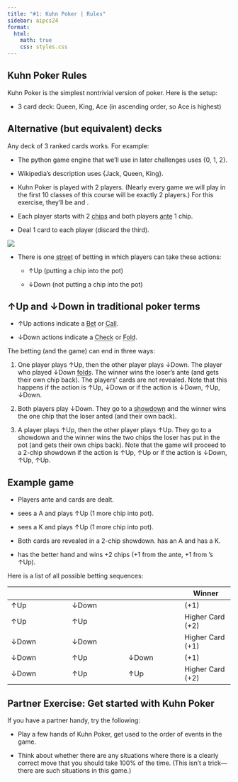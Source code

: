 ```yaml
---
title: "#1: Kuhn Poker | Rules"
sidebar: aipcs24
format:
  html:
    math: true
    css: styles.css
---
```


## Kuhn Poker Rules
Kuhn Poker is the simplest nontrivial version of poker. Here is the setup: 

- 3 card deck: Queen, King, Ace (in ascending order, so Ace is highest)

:::{.callout-tip collapse="true"  appearance="minimal"}
## Alternative (but equivalent) decks 

Any deck of 3 ranked cards works. For example:

  - The python game engine that we'll use in later challenges uses {0, 1, 2}.
  
  - Wikipedia's description uses {Jack, Queen, King}.
:::

<img style="display:none" src="assets/p1l.png" />
<img style="display:none" src="assets/p2w.png" />

- Kuhn Poker is played with 2 players. (Nearly every game we will play in the first 10 classes of this course will be exactly 2 players.) For this exercise, they'll be <span class="player p1"></span> and <span class="player p2"></span>.

- Each player starts with 2 <abbr title="By convention, poker-like games are played for points represented by ceramic disks, or chips.">chips</abbr> and both players <abbr title="An ante is a forced bet, usually equal for all players.">ante</abbr> 1 chip.

- Deal 1 card to each player (discard the third).

![](assets/kuhn.png)

- There is one <abbr title="In poker-like games, a street is a round of betting that begins with one turn for each player and continues until either: all players but one quit, or some number of remaining players have added equal amounts to the pot. (The conditions for ending the betting in a street will differ game-to-game.) Then some cards will typically be dealt or revealed and there may be another street.">street</abbr> of betting in which players can take these actions: 

  - <span class=action>↑Up</span> (putting a chip into the pot) 
  
  - <span class=action>↓Down</span> (not putting a chip into the pot) 

:::{.callout-tip  appearance="minimal"}
## <span class=action>↑Up</span> and <span class=action>↓Down</span> in traditional poker terms

  - <span class=action>↑Up</span> actions indicate a <abbr title="To 'bet' is to add chips to the pot that others have to match (or fold). To 'raise' is to put in a larger amount than your opponent's bet, to force them to match your higher amount (or fold). In Kuhn Poker there are no raises because each player only has 1 chip to bet with.">Bet</abbr> or <abbr title="To 'call' is to match an opponent's bet.">Call</abbr>.

  - <span class=action>↓Down</span> actions indicate a <abbr title="To 'check' is to pass, which is usually only possible when no one has made a bet in this street.">Check</abbr> or <abbr title="To 'fold' is to surrender when facing a bet, losing all chips you have put in so far.">Fold</abbr>.
:::

The betting (and the game) can end in three ways: 

1. One player plays <span class=action>↑Up</span>, then the other player plays <span class=action>↓Down</span>. The player who played <span class=action>↓Down</span> <abbr title="To 'fold' is to surrender when facing a bet, losing all chips you have put in so far.">folds</abbr>. The winner wins the loser's ante (and gets their own chip back). The players' cards are not revealed. Note that this happens if the action is <span class=action>↑Up</span>, <span class=action>↓Down</span> or if the action is <span class=action>↓Down</span>, <span class=action>↑Up</span>, <span class=action>↓Down</span>.

2. Both players play <span class=action>↓Down</span>. They go to a <abbr title="In a 'showdown', all remaining players show their cards and the best hand wins. (In Kuhn Poker, the better hand is just the higher card.)">showdown</abbr> and the winner wins the one chip that the loser anted (and their own back).

3. A player plays <span class=action>↑Up</span>, then the other player plays <span class=action>↑Up</span>. They go to a showdown and the winner wins the two chips the loser has put in the pot (and gets their own chips back). Note that the game will proceed to a 2-chip showdown if the action is <span class=action>↑Up</span>, <span class=action>↑Up</span> or if the action is <span class=action>↓Down</span>, <span class=action>↑Up</span>, <span class=action>↑Up</span>.

:::{.callout-note  appearance="minimal"}
## Example game
- Players ante and cards are dealt.

- <span class="player p1"></span> sees a <span class="gamenode">A</span> and plays <span class=action>↑Up</span> (1 more chip into pot).

- <span class="player p2"></span> sees a <span class="gamenode">K</span> and plays <span class=action>↑Up</span> (1 more chip into pot).

- Both cards are revealed in a 2-chip showdown. <span class="player p1"></span> has an <span class="gamenode">A</span> and <span class="player p2"></span> has a <span class="gamenode">K</span>.

- <span class="player p1"></span> has the better hand and wins +2 chips (+1 from the ante, +1 from <span class="player p2"></span>'s <span class=action>↑Up</span>).
:::

Here is a list of all possible betting sequences:  

| <span class="player p1"></span>  | <span class="player p2"></span>  | <span class="player p1"></span> | Winner       |
|------------|-----------|-----------|----------|
| <span class=action>↑Up</span>        | <span class=action>↓Down</span>      |          |<span class="player p1"></span> (+1) |
| <span class=action>↑Up</span>        | <span class=action>↑Up</span>        |          |Higher Card (+2)|
| <span class=action>↓Down</span>     | <span class=action>↓Down</span>      |          |Higher Card (+1)|
| <span class=action>↓Down</span>      | <span class=action>↑Up</span>        | <span class=action>↓Down</span>     |<span class="player p2"></span> (+1) |
| <span class=action>↓Down</span>      | <span class=action>↑Up</span>        | <span class=action>↑Up</span>       |Higher Card (+2)|

:::{.callout-note  appearance="minimal"}
## Partner Exercise: Get started with Kuhn Poker

If you have a partner handy, try the following:

- Play a few hands of Kuhn Poker, get used to the order of events in the game.

- Think about whether there are any situations where there is a clearly correct move that you should take 100% of the time. (This isn't a trick&mdash;there are such situations in this game.)
:::
